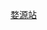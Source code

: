 <noinclude>{{BS-map
| title = 婺源站站线布置图
| map = </noinclude>
\\\\\\\CONTg\CONTg\\\\\\\~~[[合福客运专线]][[上行线|上]]、[[下行线]][[合肥南站]]方向
\\\\\\\STRg\STRf\\\\\\\
CONTgq\STRfq\STRq\STRq\STRq\STRq\STRq\eKRZo\eKRZo\STRq\STRq\STR2+r\STRc3\\\~~[[衢九铁路]]从[[九江站]]
CONTgq\STRgq\ABZq2\STRq!~STRc3\STRq\STRq\STRq\eKRZo\eKRZo\STRq\STR2+r\STRc13\STR2+4\STRc3\\~~衢九铁路往九江站
\\STRc1\STR2+4\STRc3\\\STR\STR\\STRc1\STR2+4\STRc13\STR2+4\STRc3\
\\\STRc1\STR2+4\STRc3\\tSTRa\tSTRa\\\STRc1\STR2+4\STRc13\STR+4\
\\\\STRc1\STR2+4\STRc3\tSTR\tSTR\\\\STRc1\STR+4\STR\
\\\\\STRc1\STR+4\etABZg2\tSTR!~tSTRc3\\\\\STR\STR\
\\\\\\STR\tSTR!~tSTRc1\etABZg+4\\\\\STR\STR\
\\\\\\STR\tSTR\tSTR\\\\\STR\STR\
\\\\\\STR\tSTRe\tSTRe\\\\\STR\STR\
\\\\\\STR\STR\STR\\\\\STR\STR\
\\\\\\STR\STR\STR\\\\\STR\STR\
LSTR\LSTR\LSTR\LSTR\\\STR\STR!~STRc2\ABZg3\\\\\STR\STR\~~维修工区
STR2\STR!~STRc3\STR\STR\\\STR\ABZg+1\STR!~STRc4\\\\\STR\STR\
STRc1\ABZ2+4g\STR!~STRc3\STR\MASK\MASK\STR\STR\ABZg2\STRc3\MASK\LSTR2+4\STRc3\STR\STR\MASK
\STRc1\ABZ2+4g\STR!~STRc3\\\STR\STR\STR!~STRc1\STR+4\\STRc1\STR+4\STR!~STRc2\ABZg3\
\\STRc1\ABZ2+4g\STRc3\\STR\STR\STR\STR\\\STR!~STRc2\KRZ3+1\STR!~STRc4\
\\\STRc1\STR2+4\STRc3\STR\STR\STR\ABZg2\ENDEa!~STRc3\STRc2\KRZ3+1\STR!~STRc4\ABZg2\STRc3
\\\\STRc1\ABZ4+2f\STR!~STRc3\STR\STR\STR!~STRc1\ABZg+4\STR+1\STR!~STRc4\STR\STR!~STRc1\STR+4
\\\\\ENDEe!~STRc1\ABZg+4\STR\STR\STR\eABZg2\ABZg3\STR\STR\STR\STR
\\\\\\STR!~STRc2\ABZg3\STR\STR\eABZg+1\ABZg+4\STR\STR\STR\STR
\\\\\\ABZg+1\STR!~STRc4\STR\STR\STR\STR\STR\STR\STR\STR
\\\\\\STR\STR\STR\STR\STR\STR\STR\STR\STR\STR
\\\\\BS\STR+BSr\STR\STR\STR+BSl\STR+BSr\STR+BSl\STR+BSr\STR\STR\STR+BSl
\\\\\BS\STR+BSr\STR\STR\STR+BSl\STR+BSr\STR+BSl\STR+BSr\STR\STR\STR+BSl
\\\\\BS\STR+BSr!~num1r\STR\STR\STR+BSl\STR+BSr\STR+BSl\STR+BSr\STR\STR\STR+BSl
\\\\\BS\STR+BSr\STR\STR\STR+BSl!~num2l\STR+BSr\STR+BSl\STR+BSr\STR\STR\STR+BSl
\\\\\BS\STR+BSr\STR\STR\STR+BSl\STR+BSr!~num3r\STR+BSl\STR+BSr\STR\STR\STR+BSl
\\\\\BS\STR+BSr\STR\STR\STR+BSl\STR+BSr\STR+BSl!~num4l\STR+BSr\STR\STR\STR+BSl
\\\\\BS\STR+BSr\STR\STR\STR+BSl\STR+BSr\STR+BSl\STR+BSr!~num5r\STR\STR\STR+BSl
\\\\\BS\STR+BSr\STR\STR\STR+BSl\STR+BSr\STR+BSl\STR+BSr\STR\STR\STR+BSl!~num6l
\\\\\BS\STR+BSr\STR\STR\STR+BSl\STR+BSr\STR+BSl\STR+BSr\STR\STR\STR+BSl
\\\\\BS\STR+BSr\STR\STR\STR+BSl\STR+BSr\STR+BSl\STR+BSr\STR\STR\STR+BSl
\\\\\\STR\STR\STR\STR!~STRc2\ABZg3\STR\STR\STR\STR\STR
\\\\\\STR2\STR!~STRc3\STR!~STRc2\ABZ3+1g\STR!~STRc4\STR2\STR!~STRc3\STR\STR\STR
\\\\\\STRc1\ABZg+4\ABZg+1\STRc4\ENDEe\STRc1\ABZ2+4g\STR!~STRc3\STR!~STRc2\STR3
\\\\\\\STR\STR\\\\STRc1\ABZg+4\ABZg+1\STRc4
\\\\\\\STR!~STRc2\eABZg3\\\\\STR\STR\
\\\\\\\eABZg+1\STR!~STRc4\\\\\STR\STR\
\\\\\\\STR\STR\\\\\ABZg2\STR!~STRc3\
\\\\\\\STR\STR\\\\\STR!~STRc1\ABZg+4\
\\\\\\\STR\STR\\\\\STR\STR\
\\\\\\\STR\STR\\\\\STR\STR\
\\\\\\\STR\STR\\\\\STRg\STRf\
\\\\\\\STRg\STRf\\\\\CONTf\CONTf\~~衢九铁路下、上行线[[衢州站]]方向
\\\\\\\CONTf\CONTf\\\\\\\~~合福客运专线上、下行线[[福州站]]方向
<noinclude>}}

{{Rdt intro|[[婺源站]]}}

[[Category:江西省铁路车站RDT|婺源站]]

</noinclude>